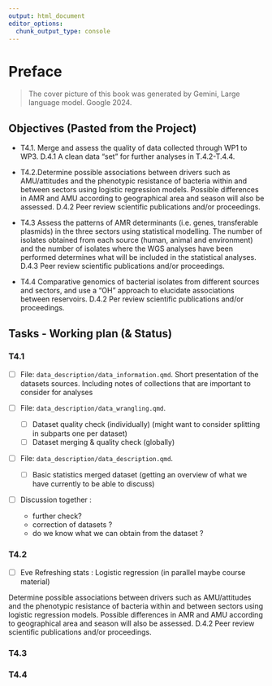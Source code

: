 ```yaml
---
output: html_document
editor_options: 
  chunk_output_type: console
---
```

# Preface {.unnumbered}

> The cover picture of this book was generated by Gemini, Large language model. Google 2024.


## Objectives (Pasted from the Project)

- T4.1. Merge and assess the quality of data collected through WP1 to WP3. D.4.1 A clean data “set” for further analyses in T.4.2-T.4.4.

- T4.2.Determine possible associations between drivers such as AMU/attitudes and the phenotypic resistance of bacteria within and between sectors using logistic regression models. Possible differences in AMR and AMU according to geographical area and season will also be assessed. D.4.2 Peer review scientific publications and/or proceedings.

- T4.3 Assess the patterns of AMR determinants (i.e. genes, transferable plasmids) in the three sectors using statistical modelling. The number of isolates obtained from each source (human, animal and environment) and the number of isolates where the WGS analyses have been performed determines what will be included in the statistical analyses. D.4.3 Peer review scientific publications and/or proceedings.

- T4.4 Comparative genomics of bacterial isolates from different sources and sectors, and use a “OH” approach to elucidate associations between reservoirs. D.4.2 Per review scientific publications and/or proceedings.

## Tasks - Working plan (& Status)

### T4.1 
- [ ] File: `data_description/data_information.qmd`. Short presentation of the datasets sources. Including notes of collections that are important to consider for analyses


- [ ] File: `data_description/data_wrangling.qmd`. 
  - [ ] Dataset quality check (individually) (might want to consider splitting in subparts one per dataset) 
  - [ ] Dataset merging & quality check (globally)
  

- [ ] File: `data_description/data_description.qmd`.
  - [ ] Basic statistics merged dataset (getting an overview of what we have currently
  to be able to discuss)
  
- [ ] Discussion together : 
    - further check? 
    - correction of datasets ? 
    - do we know what we can obtain from the dataset ? 

### T4.2 

- [ ] Eve Refreshing stats : Logistic regression (in parallel maybe course material)

Determine possible associations between drivers such as AMU/attitudes and the phenotypic resistance of bacteria within and between sectors using logistic regression models. Possible differences in AMR and AMU according to geographical area and season will also be assessed. D.4.2 Peer review scientific publications and/or proceedings.

### T4.3
### T4.4